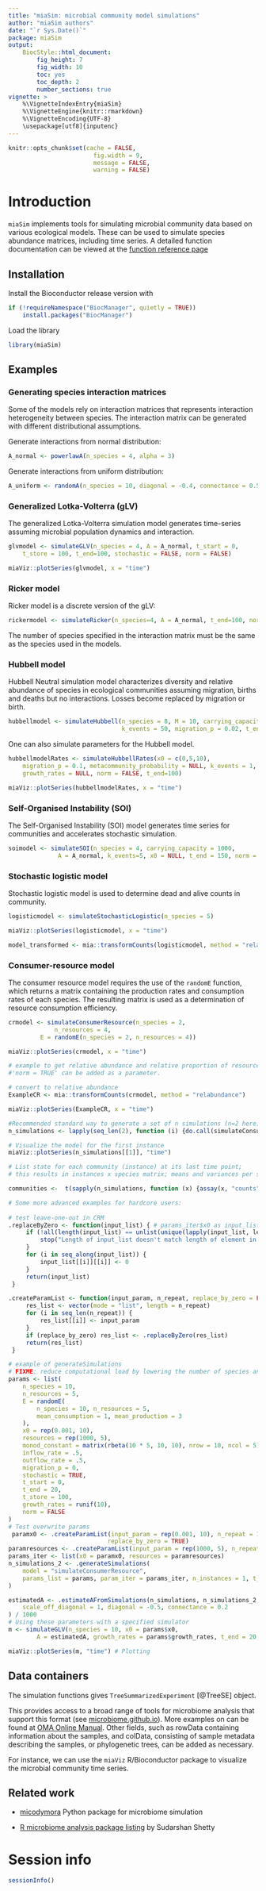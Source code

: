 ```yaml
---
title: "miaSim: microbial community model simulations"
author: "miaSim authors"
date: "`r Sys.Date()`"
package: miaSim
output: 
    BiocStyle::html_document:
        fig_height: 7
        fig_width: 10
        toc: yes
        toc_depth: 2
        number_sections: true
vignette: >
    %\VignetteIndexEntry{miaSim}
    %\VignetteEngine{knitr::rmarkdown}
    %\VignetteEncoding{UTF-8}
    \usepackage[utf8]{inputenc}
---
```


```r
knitr::opts_chunk$set(cache = FALSE,
                        fig.width = 9,
                        message = FALSE,
                        warning = FALSE)
```

# Introduction

`miaSim` implements tools for simulating microbial community data
based on various ecological models. These can be used to simulate
species abundance matrices, including time series. A detailed
function documentation can be viewed at the [function reference
page](https://microbiome.github.io/miaSim/reference/index.html)


## Installation

Install the Bioconductor release version with

```r
if (!requireNamespace("BiocManager", quietly = TRUE))
    install.packages("BiocManager")
```

Load the library

```r
library(miaSim)
```

## Examples

### Generating species interaction matrices

Some of the models rely on interaction matrices that represents interaction
heterogeneity between species. The interaction matrix can be generated with
different distributional assumptions.

Generate interactions from normal distribution:

```r
A_normal <- powerlawA(n_species = 4, alpha = 3)
```

Generate interactions from uniform distribution:

```r
A_uniform <- randomA(n_species = 10, diagonal = -0.4, connectance = 0.5, interactions = runif(n = 10^2, min = -0.8, max = 0.8))
```

### Generalized Lotka-Volterra (gLV)

The generalized Lotka-Volterra simulation model generates time-series assuming
microbial population dynamics and interaction.

```r
glvmodel <- simulateGLV(n_species = 4, A = A_normal, t_start = 0, 
    t_store = 100, t_end=100, stochastic = FALSE, norm = FALSE)

miaViz::plotSeries(glvmodel, x = "time")

```

### Ricker model

Ricker model is a discrete version of the gLV:

```r
rickermodel <- simulateRicker(n_species=4, A = A_normal, t_end=100, norm = FALSE)
```

The number of species specified in the interaction matrix must be the same as the species used in the models.

### Hubbell model

Hubbell Neutral simulation model characterizes diversity and relative abundance of species in ecological communities assuming migration, births and deaths but no interactions. Losses become replaced by migration or birth.

```r
hubbellmodel <- simulateHubbell(n_species = 8, M = 10, carrying_capacity = 1000,
                                k_events = 50, migration_p = 0.02, t_end = 100)
```

One can also simulate parameters for the Hubbell model.

```r
hubbellmodelRates <- simulateHubbellRates(x0 = c(0,5,10),
    migration_p = 0.1, metacommunity_probability = NULL, k_events = 1, 
    growth_rates = NULL, norm = FALSE, t_end=100)

miaViz::plotSeries(hubbellmodelRates, x = "time")
```

### Self-Organised Instability (SOI)

The Self-Organised Instability (SOI) model generates time series for
communities and accelerates stochastic simulation.

```r
soimodel <- simulateSOI(n_species = 4, carrying_capacity = 1000,
              A = A_normal, k_events=5, x0 = NULL, t_end = 150, norm = TRUE)
```

### Stochastic logistic model

Stochastic logistic model is used to determine dead and alive counts
in community.

```r
logisticmodel <- simulateStochasticLogistic(n_species = 5)

miaViz::plotSeries(logisticmodel, x = "time")

model_transformed <- mia::transformCounts(logisticmodel, method = "relabundance")
```

### Consumer-resource model

The consumer resource model requires the use of the `randomE`
function, which returns a matrix containing the production rates and
consumption rates of each species. The resulting matrix is used as a
determination of resource consumption efficiency.

```r
crmodel <- simulateConsumerResource(n_species = 2,
             n_resources = 4,
	     E = randomE(n_species = 2, n_resources = 4))

miaViz::plotSeries(crmodel, x = "time")

# example to get relative abundance and relative proportion of resources
#'norm = TRUE' can be added as a parameter.

# convert to relative abundance
ExampleCR <- mia::transformCounts(crmodel, method = "relabundance")

miaViz::plotSeries(ExampleCR, x = "time")
```


```r
#Recommended standard way to generate a set of n simulations (n=2 here) from a given model
n_simulations <- lapply(seq_len(2), function (i) {do.call(simulateConsumerResource, params)})

# Visualize the model for the first instance
miaViz::plotSeries(n_simulations[[1]], "time")

# List state for each community (instance) at its last time point;
# this results in instances x species matrix; means and variances per species can be computed col-wise

communities <-  t(sapply(n_simulations, function (x) {assay(x, "counts")[, which.max(x$time)]}))

# Some more advanced examples for hardcore users:
 
# test leave-one-out in CRM
.replaceByZero <- function(input_list) { # params_iter$x0 as input_list
     if (!all(length(input_list) == unlist(unique(lapply(input_list, length))))) {
         stop("Length of input_list doesn't match length of element in it.")
     }
     for (i in seq_along(input_list)) {
         input_list[[i]][[i]] <- 0
     }
     return(input_list)
 }

.createParamList <- function(input_param, n_repeat, replace_by_zero = FALSE) {
     res_list <- vector(mode = "list", length = n_repeat)
     for (i in seq_len(n_repeat)) {
         res_list[[i]] <- input_param
     }
     if (replace_by_zero) res_list <- .replaceByZero(res_list)
     return(res_list)
 }
```

```r

# example of generateSimulations
# FIXME: reduce computational load by lowering the number of species and timesteps in the demo
params <- list(
    n_species = 10,
    n_resources = 5,
    E = randomE(
        n_species = 10, n_resources = 5,
        mean_consumption = 1, mean_production = 3
    ),
    x0 = rep(0.001, 10),
    resources = rep(1000, 5),
    monod_constant = matrix(rbeta(10 * 5, 10, 10), nrow = 10, ncol = 5),
    inflow_rate = .5,
    outflow_rate = .5,
    migration_p = 0,
    stochastic = TRUE,
    t_start = 0,
    t_end = 20,
    t_store = 100,
    growth_rates = runif(10),
    norm = FALSE
)
# Test overwrite params
 paramx0 <- .createParamList(input_param = rep(0.001, 10), n_repeat = 10, 
                            replace_by_zero = TRUE)
paramresources <- .createParamList(input_param = rep(1000, 5), n_repeat = 10)
params_iter <- list(x0 = paramx0, resources = paramresources)
n_simulations_2 <- .generateSimulations(
    model = "simulateConsumerResource",
    params_list = params, param_iter = params_iter, n_instances = 1, t_end = 20
)

estimatedA <- .estimateAFromSimulations(n_simulations, n_simulations_2, n_instances = 1,
    scale_off_diagonal = 1, diagonal = -0.5, connectance = 0.2
) / 1000
# Using these parameters with a specified simulator
m <- simulateGLV(n_species = 10, x0 = params$x0,
        A = estimatedA, growth_rates = params$growth_rates, t_end = 20, t_store = 100)

miaViz::plotSeries(m, "time") # Plotting
```

## Data containers

The simulation functions gives `TreeSummarizedExperiment` [@TreeSE]
object. 

This provides access to a broad range of tools for microbiome
analysis that support this format (see
[microbiome.github.io](http://microbiome.github.io)). More examples on
can be found at [OMA Online
Manual](https://microbiome.github.io/OMA). Other fields, such as
rowData containing information about the samples, and colData,
consisting of sample metadata describing the samples, or phylogenetic
trees, can be added as necessary.

For instance, we can use the `miaViz` R/Bioconductor package to
visualize the microbial community time series.


## Related work

- [micodymora](https://github.com/OSS-Lab/micodymora) Python package for microbiome simulation

- [R microbiome analysis package listing](https://microsud.github.io/Tools-Microbiome-Analysis/) by Sudarshan Shetty

# Session info

```r
sessionInfo()
```
